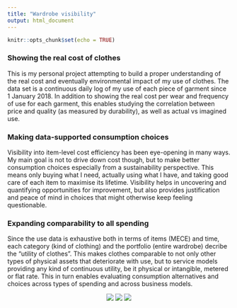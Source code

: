 ```yaml
---
title: "Wardrobe visibility"
output: html_document
---
```


```r
knitr::opts_chunk$set(echo = TRUE)
```

### Showing the real cost of clothes
This is my personal project attempting to build a proper understanding of the real cost and eventually environmental impact of my use of clothes. The data set is a continuous daily log of my use of each piece of garment since 1 January 2018. In addition to showing the real cost per wear and frequency of use for each garment, this enables studying the correlation between price and quality (as measured by durability), as well as actual vs imagined use.

### Making data-supported consumption choices
Visibility into item-level cost efficiency has been eye-opening in many ways. My main goal is not to drive down cost though, but to make better consumption choices especially from a sustainability perspective. This means only buying what I need, actually using what I have, and taking good care of each item to maximise its lifetime. Visibility helps in uncovering and quantifying opportunities for improvement, but also provides justification and peace of mind in choices that might otherwise keep feeling questionable.

### Expanding comparability to all spending
Since the use data is exhaustive both in terms of items (MECE) and time, each category (kind of clothing) and the portfolio (entire wardrobe) decribe the "utility of clothes". This makes clothes comparable to not only other types of physical assets that deteriorate with use, but to service models providing any kind of continuous utility, be it physical or intangible, metered or flat rate. This in turn enables evaluating consumption alternatives and choices across types of spending and across business models.

<center>
![](https://www.dropbox.com/s/w8sflfbmk8689bs/Front_page_image_01.png?raw=1) ![](https://www.dropbox.com/s/k1a4tneo8fwzqdv/Front_page_image_02.png?raw=1) ![](https://www.dropbox.com/s/pp0kup8jihs2k8s/Front_page_image_03.png?raw=1)
</center>
